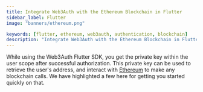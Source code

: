 ```yaml
---
title: Integrate Web3Auth with the Ethereum Blockchain in Flutter
sidebar_label: Flutter
image: "banners/ethereum.png"

keywords: [flutter, ethereum, web3auth, authentication, blockchain]
description: "Integrate Web3Auth with the Ethereum Blockchain in Flutter | Documentation - Web3Auth"
---
```



<SEO
  title="Integrate Web3Auth with the Ethereum Blockchain in Flutter"
  description="Integrate Web3Auth with the Ethereum Blockchain in Flutter | Documentation - Web3Auth"
  image="https://web3auth.io/docs/banners/ethereum.png"
  slug="/connect-blockchain/evm/ethereum/flutter"
/>

While using the Web3Auth Flutter SDK, you get the private key within the user scope after successful
authorization. This private key can be used to retrieve the user's address, and interact with
[Ethereum](https://ethereum.org/) to make any blockchain calls. We have highlighted a few here for
getting you started quickly on that.

<EVMInteraction />
